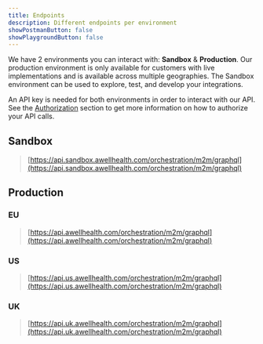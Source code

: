 ```yaml
---
title: Endpoints
description: Different endpoints per environment
showPostmanButton: false
showPlaygroundButton: false
---
```


We have 2 environments you can interact with: **Sandbox** & **Production**. Our production environment is only available for customers with live implementations and is available across multiple geographies. The Sandbox environment can be used to explore, test, and develop your integrations.

An API key is needed for both environments in order to interact with our API. See the [Authorization](/awell-orchestration/api-reference/overview/authorization) section to get more information on how to authorize your API calls.

## Sandbox

> [https://api.sandbox.awellhealth.com/orchestration/m2m/graphql](https://api.sandbox.awellhealth.com/orchestration/m2m/graphql)

## Production

### EU

> [https://api.awellhealth.com/orchestration/m2m/graphql](https://api.awellhealth.com/orchestration/m2m/graphql)

### US

> [https://api.us.awellhealth.com/orchestration/m2m/graphql](https://api.us.awellhealth.com/orchestration/m2m/graphql)

### UK

> [https://api.uk.awellhealth.com/orchestration/m2m/graphql](https://api.uk.awellhealth.com/orchestration/m2m/graphql)
